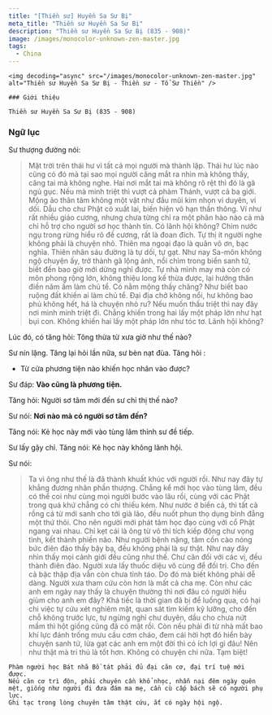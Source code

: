 ```yaml
---
title: "[Thiền sư] Huyền Sa Sư Bị"
meta_title: "Thiền sư Huyền Sa Sư Bị"
description: "Thiền sư Huyền Sa Sư Bị (835 - 908)"
image: /images/monocolor-unknown-zen-master.jpg
tags:
  - China
---
```


<div className="grid xl:grid-cols-8 lg:grid-cols-8 md:grid-cols-2 sm:grid-cols-2 xs:grid-cols-1 gap-8 bg-body dark:bg-darkmode-body">

  <div className="lg:col-span-3 md:col-span-1">

    <img decoding="async" src="/images/monocolor-unknown-zen-master.jpg" alt="Thiền sư Huyền Sa Sư Bị - Thiền sư - Tổ Sư Thiền" />

    ### Giới thiệu

    Thiền sư Huyền Sa Sư Bị (835 - 908)

</div>

<div className="lg:col-span-5 md:col-span-1">

### Ngữ lục

Sư thượng đường nói:

> Mặt trời trên thái hư vì tất cả mọi người mà thành lập.
> Thái hư lúc nào cũng có đó mà tại sao mọi người căng mắt ra nhìn mà không thấy, căng tai mà không nghe.
> Hai nơi mắt tai mà không rõ rệt thì đó là gã ngủ gục.
> Nếu mà minh triệt thì vượt cả phàm Thánh, vượt cả ba giới.
> Mộng ảo thân tâm không một vật như đầu mũi kim nhọn vi duyên, vi dối.
> Dẫu cho chư Phật có xuất lai, biến hiện vô hạn thần thông.
> Ví như rất nhiều giáo cương, nhưng chưa từng chỉ ra một phân hào nào cả mà chỉ hỗ trợ cho người sơ học thành tín.
> Có lãnh hội không? Chim nước ngụ trong rừng hiểu rõ đề cương, rất là đoan đích.
> Tự thị ít người nghe không phải là chuyện nhỏ.
> Thiên ma ngoại đạo là quân vô ơn, bạc nghĩa. Thiên nhân sáu đường là tự dối, tự gạt.
> Như nay Sa-môn không ngộ chuyện ấy, trở thành gã lộng ảnh, nổi chìm trong biển sanh tử, biết đến bao giờ mới dừng nghỉ được.
> Tự nhà mình may mà còn có môn phong rộng lớn, không thiệu long kế thừa được, lại hướng thân điền năm ấm làm chủ tể. Có nằm mộng thấy chăng?
> Như biết bao ruộng đất khiến ai làm chủ tể. Đại địa chở không nổi, hư không bao phủ không hết, há là chuyện nhỏ ru?
> Nếu muốn thấu triệt thì nay đây nơi mình minh triệt đi. Chẳng khiến trong hai lấy một pháp lớn như hạt bụi con. Không khiến hai lấy một pháp lớn như tóc tơ.
> Lãnh hội không?

Lúc đó, có tăng hỏi: Tông thừa từ xưa giờ như thế nào?

Sư nín lặng. Tăng lại hỏi lần nữa, sư bèn nạt đùa. Tăng hỏi :

- Từ cửa phương tiện nào khiến học nhân vào được?

Sư đáp: **Vào cũng là phương tiện.**

Tăng hỏi: Người sơ tâm mới đến sư chỉ thị thế nào?

Sư nói: **Nơi nào mà có người sơ tâm đến?**

Tăng nói: Kẻ học này mới vào tùng lâm thỉnh sư đề tiếp.

Sư lấy gậy chỉ. Tăng nói: Kẻ học này không lãnh hội.

Sư nói:

> Ta vì ông như thế là đã thành khuất khúc với người rồi. Như nay đây tự khẳng đương nhân phần thượng.
> Chẳng kể mới học vào tùng lâm, đều có thể coi như cùng mọi người bước vào lâu rồi, cùng với các Phật trong quá khứ chẳng có chi thiếu kém.
> Như nước ở biển cả, thì tất cả rồng cá từ mới sanh cho tới già lão, đều nuốt phun thọ dụng bình đẳng một thứ thôi.
> Cho nên người mới phát tâm học đạo cùng với cổ Phật ngang vai nhau. Chỉ kẹt cái là ông từ vô thỉ tích kiếp động chư vọng tình, kết thành phiền não.
> Như người bệnh nặng, tâm cồn cào nóng bức điên đảo thấy bậy bạ, đều không phải là sự thật.
> Như nay đây nhìn thấy mọi cảnh giới đều cũng như thế. Chư căn đối với các vị, đều thành điên đảo.
> Người xưa lấy thuốc diệu vô cùng để đối trị. Cho đến cả bậc thập địa vẫn còn chưa tỉnh táo.
> Do đó mà biết không phải dễ dàng. Người xưa tham cứu còn hơn là mất cả cha mẹ.
> Còn như các anh em ngày nay thấy là chuyện thường thì nơi đâu có người hiểu giùm cho anh em đây?
> Khá tiếc là thời gian đã bị để luống qua, có hại chi việc tự cứu xét nghiêm mật, quan sát tìm kiếm kỹ lưỡng, cho đến chỗ không trước lực, tự ngừng nghỉ chư duyên, dầu cho chưa nứt mầm thì hột giống cũng đã có mặt rồi.
> Còn nếu phải đi từ nhà mất bao khí lực đánh trống mưu cầu cơm cháo, đem cái hời hợt đó hiển bày chuyện sanh tử, lừa gạt các anh em một đời thì có ích lợi gì đâu! Nên như thật mà tri thủ là tốt hơn.
> Không có chuyện chi nữa. Tạm biệt!

    Phàm người học Bát nhã Bồ tát phải đủ đại căn cơ, đại trí tuệ mới được.
    Nếu căn cơ trì độn, phải chuyên cần khổ nhọc, nhẫn nại đêm ngày quên mệt, giống như người đi đưa đám ma mẹ, cần cù cấp bách sẽ có người phụ lực.
    Ghi tạc trong lòng chuyên tâm thật cứu, ắt có ngày hội ngộ.

</div>

</div>
